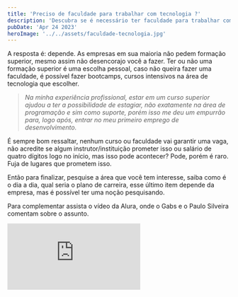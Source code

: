 ```yaml
---
title: 'Preciso de faculdade para trabalhar com tecnologia ?'
description: 'Descubra se é necessário ter faculdade para trabalhar com tecnologia. Conheça alternativas como bootcamps e cursos intensivos. Dicas para iniciar sua carreira em tech.'
pubDate: 'Apr 24 2023'
heroImage: '../../assets/faculdade-tecnologia.jpg'
---
```


A resposta é: depende. As empresas em sua maioria não pedem formação superior, mesmo assim não desencorajo você a fazer. Ter ou não uma formação superior é uma escolha pessoal, caso não queira fazer uma faculdade, é possível fazer bootcamps, cursos intensivos na área de tecnologia que escolher.

> *Na minha experiência profissional, estar em um curso superior ajudou a ter a possibilidade de estagiar, não exatamente na área de programação e sim como suporte, porém isso me deu um empurrão para, logo após, entrar no meu primeiro emprego de desenvolvimento.*

É sempre bom ressaltar, nenhum curso ou faculdade vai garantir uma vaga, não acredite se algum instrutor/instituição prometer isso ou salário de quatro dígitos logo no início, mas isso pode acontecer? Pode, porém é raro. Fuja de lugares que prometem isso.

Então para finalizar, pesquise a área que você tem interesse, saiba como é o dia a dia, qual seria o plano de carreira, esse último item depende da empresa, mas é possível ter uma noção pesquisando.

Para complementar assista o vídeo da Alura, onde o Gabs e o Paulo Silveira comentam sobre o assunto.

<div class='post__iframe-content'>
    <iframe src="https://www.youtube.com/embed/jw06H8esyzQ?feature=oembed" frameborder="0" scrolling="no"></iframe>
</div>